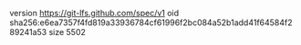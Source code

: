 version https://git-lfs.github.com/spec/v1
oid sha256:e6ea7357f4fd819a33936784cf61996f2bc084a52b1add41f64584f289241a53
size 5502
